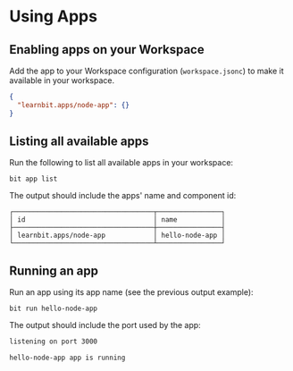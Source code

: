 
# Using Apps

## Enabling apps on your Workspace

Add the app to your Workspace configuration (`workspace.jsonc`) to make it available in your workspace.

```json
{
  "learnbit.apps/node-app": {}
}
```

## Listing all available apps

Run the following to list all available apps in your workspace:

```
bit app list
```

The output should include the apps' name and component id:

```
┌───────────────────────────────────┬────────────────┐
│ id                                │ name           │
├───────────────────────────────────┼────────────────┤
│ learnbit.apps/node-app            │ hello-node-app │
└───────────────────────────────────┴────────────────┘
```

## Running an app

Run an app using its app name (see the previous output example):

```
bit run hello-node-app
```

The output should include the port used by the app:

```bash
listening on port 3000

hello-node-app app is running
```
